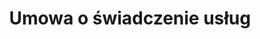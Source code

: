 ---
slug: umowa-o-swiadczenie-uslug
title: Umowa o świadczenie usług
categories: [biznes]
price: 30.00
---